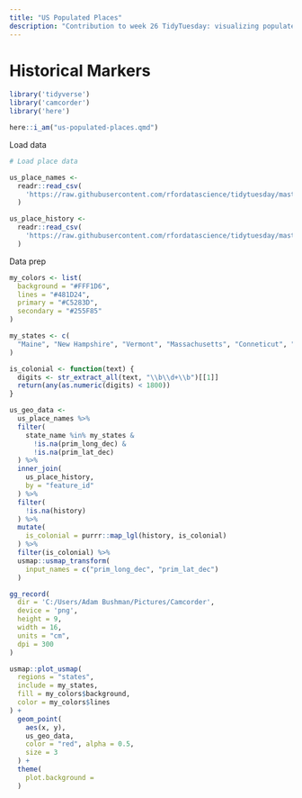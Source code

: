 ```yaml
---
title: "US Populated Places"
description: "Contribution to week 26 TidyTuesday: visualizing populated places in the United States"
---
```


# Historical Markers

```r

library('tidyverse')
library('camcorder')
library('here')

here::i_am("us-populated-places.qmd")

```

Load data

```r

# Load place data

us_place_names <- 
  readr::read_csv(
    'https://raw.githubusercontent.com/rfordatascience/tidytuesday/master/data/2023/2023-06-27/us_place_names.csv'
  )

us_place_history <- 
  readr::read_csv(
    'https://raw.githubusercontent.com/rfordatascience/tidytuesday/master/data/2023/2023-06-27/us_place_history.csv'
  )

```

Data prep

```r

my_colors <- list(
  background = "#FFF1D6", 
  lines = "#481D24", 
  primary = "#C5283D", 
  secondary = "#255F85"
)

my_states <- c(
  "Maine", "New Hampshire", "Vermont", "Massachusetts", "Conneticut", "New York", "Delaware", "Pennsylvania"
)

is_colonial <- function(text) {
  digits <- str_extract_all(text, "\\b\\d+\\b")[[1]]
  return(any(as.numeric(digits) < 1800))
}

us_geo_data <- 
  us_place_names %>%
  filter(
    state_name %in% my_states & 
      !is.na(prim_long_dec) &
      !is.na(prim_lat_dec)
  ) %>%
  inner_join(
    us_place_history, 
    by = "feature_id"
  ) %>%
  filter(
    !is.na(history)
  ) %>%
  mutate(
    is_colonial = purrr::map_lgl(history, is_colonial)
  ) %>%
  filter(is_colonial) %>%
  usmap::usmap_transform(
    input_names = c("prim_long_dec", "prim_lat_dec")
  )

```

```r

gg_record(
  dir = 'C:/Users/Adam Bushman/Pictures/Camcorder', 
  device = 'png', 
  height = 9, 
  width = 16, 
  units = "cm", 
  dpi = 300
)

```

```r

usmap::plot_usmap(
  regions = "states", 
  include = my_states, 
  fill = my_colors$background, 
  color = my_colors$lines
) +
  geom_point(
    aes(x, y), 
    us_geo_data, 
    color = "red", alpha = 0.5, 
    size = 3
  ) +
  theme(
    plot.background = 
  )

```
